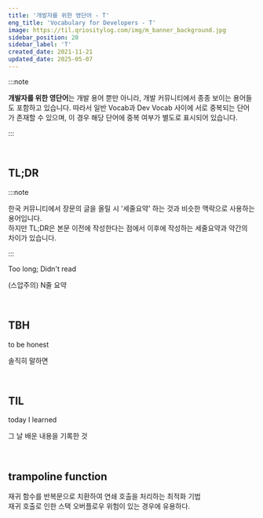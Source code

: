 ```yaml
---
title: '개발자를 위한 영단어 - T'
eng_title: 'Vocabulary for Developers - T'
image: https://til.qriositylog.com/img/m_banner_background.jpg
sidebar_position: 20
sidebar_label: 'T'
created_date: 2021-11-21
updated_date: 2025-05-07
---
```


:::note

**개발자를 위한 영단어**는 개발 용어 뿐만 아니라, 개발 커뮤니티에서 종종 보이는 용어들도 포함하고 있습니다. 따라서 일반 Vocab과 Dev Vocab 사이에 서로 중복되는 단어가 존재할 수 있으며, 이 경우 해당 단어에 중복 여부가 별도로 표시되어 있습니다.

:::


<SearchBar />
<br />

## TL;DR

:::note

한국 커뮤니티에서 장문의 글을 올릴 시 '세줄요약' 하는 것과 비슷한 맥락으로 사용하는 용어입니다. <br />
하지만 TL;DR은 본문 이전에 작성한다는 점에서 이후에 작성하는 세줄요약과 약간의 차이가 있습니다.

:::

Too long; Didn't read

(스압주의) N줄 요약

<br />

## TBH

to be honest

솔직히 말하면

<br />

## TIL

today I learned

그 날 배운 내용을 기록한 것

<br />

## trampoline function

재귀 함수를 반복문으로 치환하여 연쇄 호출을 처리하는 최적화 기법<br />
재귀 호출로 인한 스택 오버플로우 위험이 있는 경우에 유용하다.